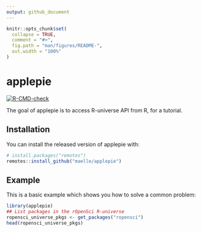 ```yaml
---
output: github_document
---
```


<!-- README.md is generated from README.Rmd. Please edit that file -->

```r
knitr::opts_chunk$set(
  collapse = TRUE,
  comment = "#>",
  fig.path = "man/figures/README-",
  out.width = "100%"
)
```

# applepie

<!-- badges: start -->
[![R-CMD-check](https://github.com/mpaulacaldas/applepie/workflows/R-CMD-check/badge.svg)](https://github.com/mpaulacaldas/applepie/actions)
<!-- badges: end -->

The goal of applepie is to access R-universe API from R, for a tutorial.

## Installation

You can install the released version of applepie with:

``` r
# install.packages("remotes")
remotes::install_github("maelle/applepie")
```
## Example

This is a basic example which shows you how to solve a common problem:

```r
library(applepie)
## List packages in the rOpenSci R-universe
ropensci_universe_pkgs <- get_packages("ropensci")
head(ropensci_universe_pkgs)
```
